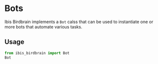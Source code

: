 # Bots

Ibis Birdbrain implements a `Bot` calss that can be used to instantiate one or more bots that automate various tasks.

## Usage

```python
from ibis_birdbrain import Bot
Bot
```
